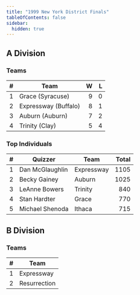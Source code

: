 ```yaml
---
title: "1999 New York District Finals"
tableOfContents: false
sidebar:
  hidden: true
---
```


## A Division

### Teams

|    # | Team                 |    W |    L |
| ---: | -------------------- | ---: | ---: |
|    1 | Grace (Syracuse)     |    9 |    0 |
|    2 | Expressway (Buffalo) |    8 |    1 |
|    3 | Auburn (Auburn)      |    7 |    2 |
|    4 | Trinity (Clay)       |    5 |    4 |

### Top Individuals

|    # | Quizzer         | Team       | Total |
| ---: | --------------- | ---------- | ----: |
|    1 | Dan McGlaughlin | Expressway |  1105 |
|    2 | Becky Gainey    | Auburn     |  1025 |
|    3 | LeAnne Bowers   | Trinity    |   840 |
|    4 | Stan Hardter    | Grace      |   770 |
|    5 | Michael Shenoda | Ithaca     |   715 |

## B Division

### Teams

|    # | Team         |
| ---: | ------------ |
|    1 | Expressway   |
|    2 | Resurrection |

